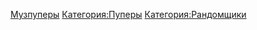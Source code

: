 [[Музпуперы]]{{Инфобокс для пуперов
|title2=inefable
|другие_ники=EDDIW
|image3=[[Файл:Inefable.png|left]]
|caption3=
|сферы_творчества=
|год_начала=
|image4=
|caption4=
|имя_фамилия=
|дата_рождения=
|место_проживания=
|ссылки=
*[https://www.youtube.com/channel/UCqskMICSyOanjs_VVXnikjw youtube]
}}
[[Категория:Пуперы]]
[[Категория:Рандомщики]]